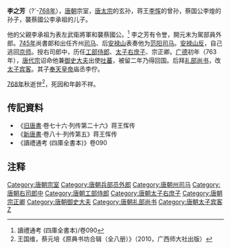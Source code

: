 '''李之芳'''（?`-[[768年|768年]]），[[唐朝|唐朝]]宗室，[[唐太宗|唐太宗]]的玄孙，蒋王[[李恽_(蒋王)|李恽]]的曾孙，蔡国公李煌的孙子，襲蔡國公李承祖的儿子。

他的父親李承祖为表左武衛將軍和襲蔡國公。<ref>讀禮通考 (四庫全書本)/卷090</ref> 李之芳有令誉，開元末为駕部員外郎。[[745年|745年]]尚書郞和出任齐州[[司马|司马]]、后[[安禄山|安禄山]]表奏他为[[范阳郡|范阳]][[司马|司马]]。[[安史之乱|安禄山反]]，自己逃回[[京师|京师]]。授右司郎中，历任[[工部侍郎|工部侍郎]]、[[太子右庶子|太子右庶子]]、宗正卿。[[廣德_(唐朝)|广德]]初年（763年），[[唐代宗|唐代宗]]诏命他兼[[御史大夫|御史大夫]]出使[[吐蕃|吐蕃]]，被留二年乃得回国。后拜[[礼部尚书|礼部尚书]]，改[[太子宾客|太子宾客]]。其子[[李琮_(庆王)|奉天皇帝]]庙丞李佇。

[[768年|768年]]秋逝世<ref>王国维，蔡元培《原典书坊合辑（全八册）》（2010，广西师大社出版）</ref>，死因和年齡不祥。

==传記資料==
*《[[旧唐書|旧唐書]]·卷七十六·列传第二十六》蒋王恽传 
*《[[新唐書|新唐書]]·卷八十·列传第五》蒋王恽传
*《讀禮通考 (四庫全書本)》卷090

==注释==
<div class="references-small">   
<references/>   
</div> 

{{唐朝官员小作品}}
{{DEFAULTSORT:L}}
[[Category:唐朝宗室|Category:唐朝宗室]]
[[Category:唐朝兵部员外郎|Category:唐朝兵部员外郎]]
[[Category:唐朝州司马|Category:唐朝州司马]]
[[Category:唐朝右司郎中|Category:唐朝右司郎中]]
[[Category:唐朝工部侍郎|Category:唐朝工部侍郎]]
[[Category:唐朝太子右庶子|Category:唐朝太子右庶子]]
[[Category:唐朝宗正卿|Category:唐朝宗正卿]]
[[Category:唐朝御史大夫|Category:唐朝御史大夫]]
[[Category:唐朝礼部尚书|Category:唐朝礼部尚书]]
[[Category:唐朝太子宾客|Category:唐朝太子宾客]]
[[Category:李姓|Z]]